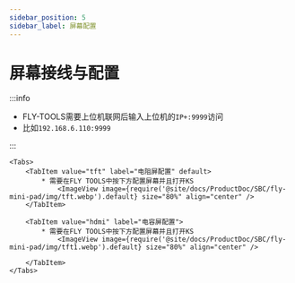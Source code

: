 ```yaml
---
sidebar_position: 5
sidebar_label: 屏幕配置
---
```







# 屏幕接线与配置

:::info

* FLY-TOOLS需要上位机联网后输入上位机的`IP+:9999`访问
* 比如`192.168.6.110:9999`

:::

    <Tabs>
        <TabItem value="tft" label="电阻屏配置" default>
            * 需要在FLY TOOLS中按下方配置屏幕并且打开KS
                <ImageView image={require('@site/docs/ProductDoc/SBC/fly-mini-pad/img/tft.webp').default} size="80%" align="center" />
        </TabItem>

        <TabItem value="hdmi" label="电容屏配置">
            * 需要在FLY TOOLS中按下方配置屏幕并且打开KS
                <ImageView image={require('@site/docs/ProductDoc/SBC/fly-mini-pad/img/tft1.webp').default} size="80%" align="center" />

        </TabItem>
    </Tabs>
